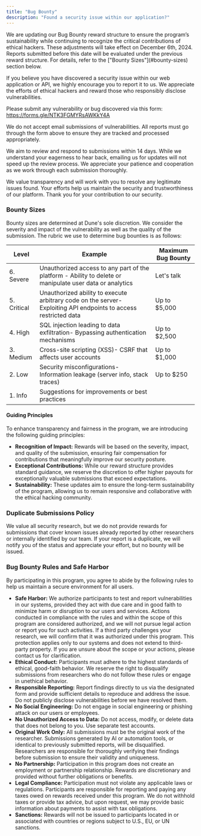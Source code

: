 ```yaml
---
title: "Bug Bounty"
description: "Found a security issue within our application?"
---
```


<Info> 
We are updating our Bug Bounty reward structure to ensure the program’s sustainability while continuing to recognize the critical contributions of ethical hackers.
These adjustments will take effect on December 6th, 2024. Reports submitted before this date will be evaluated under the previous reward structure. 
For details, refer to the ["Bounty Sizes"](#bounty-sizes) section below.
</Info>

If you believe you have discovered a security issue within our web application or API, we highly encourage you to report it to us. We appreciate the efforts of ethical hackers and reward those who responsibly disclose vulnerabilities.

Please submit any vulnerability or bug discovered via this form: https://forms.gle/NTK3FGMYRsAWKkY4A

We do not accept email submissions of vulnerabilities. All reports must go through the form above to ensure they are tracked and processed appropriately.

We aim to review and respond to submissions within 14 days. While we understand your eagerness to hear back, emailing us for updates will not speed up the review process. We appreciate your patience and cooperation as we work through each submission thoroughly.

We value transparency and will work with you to resolve any legitimate issues found. Your efforts help us maintain the security and trustworthiness of our platform. Thank you for your contribution to our security.

### Bounty Sizes
Bounty sizes are determined at Dune's sole discretion. We consider the severity and impact of the vulnerability as well as the quality of the submission. The rubric we use to determine bug bounties is as follows:

| Level       | Example                                                                                                          | Maximum Bug Bounty |
|-------------|------------------------------------------------------------------------------------------------------------------|--------------------|
| 6. Severe   | Unauthorized access to any part of the platform - Ability to delete or manipulate user data or analytics         | Let's talk         |
| 5. Critical | Unauthorized ability to execute arbitrary code on the server- Exploiting API endpoints to access restricted data | Up to $5,000      |
| 4. High     | SQL injection leading to data exfiltration- Bypassing authentication mechanisms                                  | Up to $2,500       |
| 3. Medium   | Cross-site scripting (XSS)- CSRF that affects user accounts                                                      | Up to $1,000       |
| 2. Low      | Security misconfigurations- Information leakage (server info, stack traces)                                      | Up to $250         |
| 1. Info     | Suggestions for improvements or best practices                                                                   |                    |

#### Guiding Principles
To enhance transparency and fairness in the program, we are introducing the following guiding principles:
- **Recognition of Impact:** Rewards will be based on the severity, impact, and quality of the submission, ensuring fair compensation for contributions that meaningfully improve our security posture.
- **Exceptional Contributions:** While our reward structure provides standard guidance, we reserve the discretion to offer higher payouts for exceptionally valuable submissions that exceed expectations.
- **Sustainability:** These updates aim to ensure the long-term sustainability of the program, allowing us to remain responsive and collaborative with the ethical hacking community.

### Duplicate Submissions Policy
We value all security research, but we do not provide rewards for submissions that cover known issues already reported by other researchers or internally identified by our team. If your report is a duplicate, we will notify you of the status and appreciate your effort, but no bounty will be issued.

### Bug Bounty Rules and Safe Harbor
By participating in this program, you agree to abide by the following rules to help us maintain a secure environment for all users.

- **Safe Harbor:** We authorize participants to test and report vulnerabilities in our systems, provided they act with due care and in good faith to minimize harm or disruption to our users and services. Actions conducted in compliance with the rules and within the scope of this program are considered authorized, and we will not pursue legal action or report you for such activities. If a third party challenges your research, we will confirm that it was authorized under this program. This protection applies only to our systems and does not extend to third-party property. If you are unsure about the scope or your actions, please contact us for clarification.
- **Ethical Conduct:** Participants must adhere to the highest standards of ethical, good-faith behavior. We reserve the right to disqualify submissions from researchers who do not follow these rules or engage in unethical behavior.
- **Responsible Reporting:** Report findings directly to us via the designated form and provide sufficient details to reproduce and address the issue. Do not publicly disclose vulnerabilities before we have resolved them.
- **No Social Engineering:** Do not engage in social engineering or phishing attack on our users or employees.
- **No Unauthorized Access to Data:** Do not access, modify, or delete data that does not belong to you. Use separate test accounts.
- **Original Work Only:** All submissions must be the original work of the researcher. Submissions generated by AI or automation tools, or identical to previously submitted reports, will be disqualified. Researchers are responsible for thoroughly verifying their findings before submission to ensure their validity and uniqueness.
- **No Partnership:** Participation in this program does not create an employment or partnership relationship. Rewards are discretionary and provided without further obligations or benefits.
- **Legal Compliance:** Participation must not violate any applicable laws or regulations. Participants are responsible for reporting and paying any taxes owed on rewards received under this program. We do not withhold taxes or provide tax advice, but upon request, we may provide basic information about payments to assist with tax obligations.
- **Sanctions:** Rewards will not be issued to participants located in or associated with countries or regions subject to U.S., EU, or UN sanctions.
